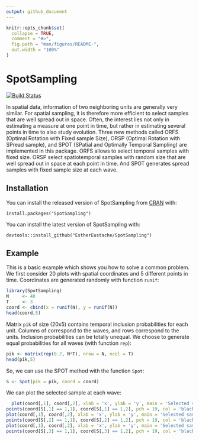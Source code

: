 ```yaml
---
output: github_document
---
```


<!-- README.md is generated from README.Rmd. Please edit that file -->

```r
knitr::opts_chunk$set(
  collapse = TRUE,
  comment = "#>",
  fig.path = "man/figures/README-",
  out.width = "100%"
)
```

# SpotSampling 
[![Build Status](https://travis-ci.org/EstherEustache/SpotSampling.svg?branch=master)](https://travis-ci.org/github/EstherEustache/SpotSampling)

<!-- badges: start -->
<!-- badges: end -->

In spatial data, information of two neighboring units are generally very similar.
For spatial sampling, it is therefore more efficient to select samples that are well spread out in space. Often, the interest lies not only in estimating a measure at one point in time, but rather in estimating several points in time to also study evolution.
Three new methods called ORFS (Optimal Rotation with Fixed sample Size), ORSP (Optimal Rotation with SPread sample), and SPOT (SPatial and Optimally Temporal Sampling) are implemented in this package. 
ORFS allows to select temporal samples with fixed size. ORSP select spatiotemporal samples with random size that are well spread out in space at each point in time. And SPOT generates spread samples with fixed sample size at each wave.

## Installation

You can install the released version of SpotSampling from [CRAN](https://CRAN.R-project.org) with:

```
install.packages("SpotSampling")
```

You can install the latest version of SpotSampling with:
```
devtools::install_github("EstherEustache/SpotSampling")
```

## Example

This is a basic example which shows you how to solve a common problem.
We first consider 20 plots with spatial coordinates and 5 different points in time.
Coordinates are generated randomly with function `runif`:

```r
library(SpotSampling)
N     <- 40
T     <- 3
coord <- cbind(x = runif(N), y = runif(N))
head(coord,5)
```
Matrix `pik` of size (20x5) contains temporal inclusion probabilities for each unit.
Columns of \code{pik} correspond to the waves, and rows correspond to the units.
Inclusion probabilities can be totally unequal. We choose to generate equal probabilities for all waves (with function `rep`):

```r
pik <- matrix(rep(0.2, N*T), nrow = N, ncol = T)
head(pik,5)
```

So, we can use the SPOT method with the function `Spot`:

```r
S <- Spot(pik = pik, coord = coord)
```

We can plot the selected sample at each wave:

```r
  plot(coord[,1], coord[,2], xlab = 'x', ylab = 'y', main = 'Selected sample at wave 1')
points(coord[S[,1] == 1,1], coord[S[,1] == 1,2], pch = 19, col = 'black')
plot(coord[,1], coord[,2], xlab = 'x', ylab = 'y', main = 'Selected sample at wave 2')
points(coord[S[,2] == 1,1], coord[S[,2] == 1,2], pch = 19, col = 'black')
plot(coord[,1], coord[,2], xlab = 'x', ylab = 'y', main = 'Selected sample at wave 3')
points(coord[S[,3] == 1,1], coord[S[,3] == 1,2], pch = 19, col = 'black')

```
